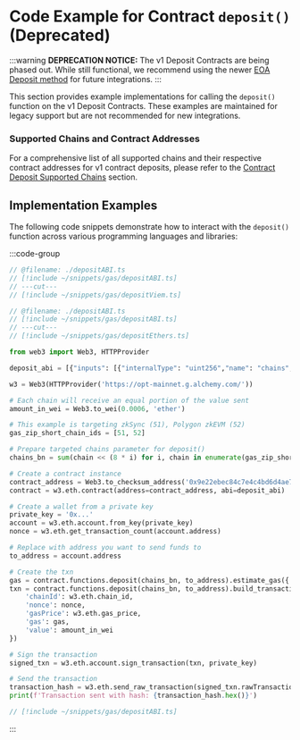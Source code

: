 # Code Example for Contract `deposit()` (Deprecated)

:::warning
**DEPRECATION NOTICE:** The v1 Deposit Contracts are being phased out. While still functional, we recommend using the newer [EOA Deposit method](/gas/code-examples/eoaDeposit) for future integrations.
:::

This section provides example implementations for calling the `deposit()` function on the v1 Deposit Contracts. These examples are maintained for legacy support but are not recommended for new integrations.

### Supported Chains and Contract Addresses

For a comprehensive list of all supported chains and their respective contract addresses for v1 contract deposits, please refer to the [Contract Deposit Supported Chains](/gas/chain-support/inbound#contract-deposit) section.

## Implementation Examples

The following code snippets demonstrate how to interact with the `deposit()` function across various programming languages and libraries:

:::code-group

```ts twoslash [viem]
// @filename: ./depositABI.ts
// [!include ~/snippets/gas/depositABI.ts]
// ---cut---
// [!include ~/snippets/gas/depositViem.ts]
```

```ts twoslash [ethers]
// @filename: ./depositABI.ts
// [!include ~/snippets/gas/depositABI.ts]
// ---cut---
// [!include ~/snippets/gas/depositEthers.ts]
```

```python [python]
from web3 import Web3, HTTPProvider

deposit_abi = [{"inputs": [{"internalType": "uint256","name": "chains","type": "uint256"},{"internalType": "address","name": "to","type": "address"}],"name": "deposit","outputs": [],"stateMutability": "payable","type": "function"}]

w3 = Web3(HTTPProvider('https://opt-mainnet.g.alchemy.com/'))

# Each chain will receive an equal portion of the value sent
amount_in_wei = Web3.to_wei(0.0006, 'ether')

# This example is targeting zkSync (51), Polygon zkEVM (52)
gas_zip_short_chain_ids = [51, 52]

# Prepare targeted chains parameter for deposit()
chains_bn = sum(chain << (8 * i) for i, chain in enumerate(gas_zip_short_chain_ids))

# Create a contract instance
contract_address = Web3.to_checksum_address('0x9e22ebec84c7e4c4bd6d4ae7ff6f4d436d6d8390')
contract = w3.eth.contract(address=contract_address, abi=deposit_abi)

# Create a wallet from a private key
private_key = '0x...'
account = w3.eth.account.from_key(private_key)
nonce = w3.eth.get_transaction_count(account.address)

# Replace with address you want to send funds to
to_address = account.address

# Create the txn
gas = contract.functions.deposit(chains_bn, to_address).estimate_gas({'value': amount_in_wei})
txn = contract.functions.deposit(chains_bn, to_address).build_transaction({
    'chainId': w3.eth.chain_id,
    'nonce': nonce,
    'gasPrice': w3.eth.gas_price,
    'gas': gas,
    'value': amount_in_wei
})

# Sign the transaction
signed_txn = w3.eth.account.sign_transaction(txn, private_key)

# Send the transaction
transaction_hash = w3.eth.send_raw_transaction(signed_txn.rawTransaction)
print(f'Transaction sent with hash: {transaction_hash.hex()}')
```

```ts twoslash [depositABI.ts]
// [!include ~/snippets/gas/depositABI.ts]
```

:::
